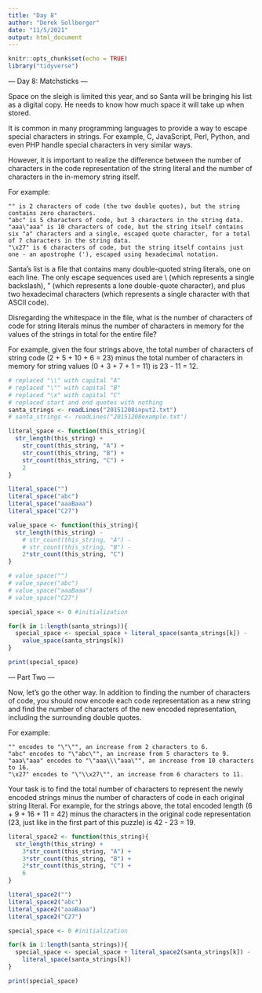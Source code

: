 ```yaml
---
title: "Day 8"
author: "Derek Sollberger"
date: "11/5/2021"
output: html_document
---
```


```r
knitr::opts_chunk$set(echo = TRUE)
library("tidyverse")
```

--- Day 8: Matchsticks ---

Space on the sleigh is limited this year, and so Santa will be bringing his list as a digital copy. He needs to know how much space it will take up when stored.

It is common in many programming languages to provide a way to escape special characters in strings. For example, C, JavaScript, Perl, Python, and even PHP handle special characters in very similar ways.

However, it is important to realize the difference between the number of characters in the code representation of the string literal and the number of characters in the in-memory string itself.

For example:

    "" is 2 characters of code (the two double quotes), but the string contains zero characters.
    "abc" is 5 characters of code, but 3 characters in the string data.
    "aaa\"aaa" is 10 characters of code, but the string itself contains six "a" characters and a single, escaped quote character, for a total of 7 characters in the string data.
    "\x27" is 6 characters of code, but the string itself contains just one - an apostrophe ('), escaped using hexadecimal notation.

Santa's list is a file that contains many double-quoted string literals, one on each line. The only escape sequences used are \\ (which represents a single backslash), \" (which represents a lone double-quote character), and \x plus two hexadecimal characters (which represents a single character with that ASCII code).

Disregarding the whitespace in the file, what is the number of characters of code for string literals minus the number of characters in memory for the values of the strings in total for the entire file?

For example, given the four strings above, the total number of characters of string code (2 + 5 + 10 + 6 = 23) minus the total number of characters in memory for string values (0 + 3 + 7 + 1 = 11) is 23 - 11 = 12.

```r
# replaced "\\" with capital "A"
# replaced "\"" with capital "B"
# replaced "\x" with capital "C"
# replaced start and end quotes with nothing
santa_strings <- readLines("20151208input2.txt")
# santa_strings <- readLines("20151208example.txt")
```

```r
literal_space <- function(this_string){
  str_length(this_string) +
    str_count(this_string, "A") +
    str_count(this_string, "B") +
    str_count(this_string, "C") +
    2
}

literal_space("")
literal_space("abc")
literal_space("aaaBaaa")
literal_space("C27")
```

```r
value_space <- function(this_string){
  str_length(this_string) -
    # str_count(this_string, "A") -
    # str_count(this_string, "B") -
    2*str_count(this_string, "C")
}

# value_space("")
# value_space("abc")
# value_space("aaaBaaa")
# value_space("C27")
```

```r
special_space <- 0 #initialization

for(k in 1:length(santa_strings)){
  special_space <- special_space + literal_space(santa_strings[k]) -
    value_space(santa_strings[k])
}
```

```r
print(special_space)
```

--- Part Two ---

Now, let's go the other way. In addition to finding the number of characters of code, you should now encode each code representation as a new string and find the number of characters of the new encoded representation, including the surrounding double quotes.

For example:

    "" encodes to "\"\"", an increase from 2 characters to 6.
    "abc" encodes to "\"abc\"", an increase from 5 characters to 9.
    "aaa\"aaa" encodes to "\"aaa\\\"aaa\"", an increase from 10 characters to 16.
    "\x27" encodes to "\"\\x27\"", an increase from 6 characters to 11.

Your task is to find the total number of characters to represent the newly encoded strings minus the number of characters of code in each original string literal. For example, for the strings above, the total encoded length (6 + 9 + 16 + 11 = 42) minus the characters in the original code representation (23, just like in the first part of this puzzle) is 42 - 23 = 19.

```r
literal_space2 <- function(this_string){
  str_length(this_string) +
    3*str_count(this_string, "A") +
    3*str_count(this_string, "B") +
    2*str_count(this_string, "C") +
    6
}

literal_space2("")
literal_space2("abc")
literal_space2("aaaBaaa")
literal_space2("C27")
```

```r
special_space <- 0 #initialization

for(k in 1:length(santa_strings)){
  special_space <- special_space + literal_space2(santa_strings[k]) -
    literal_space(santa_strings[k])
}
```

```r
print(special_space)
```